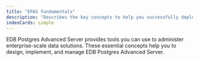 ```yaml
---
title: "EPAS fundamentals"
description: "Describes the key concepts to help you successfully deploy and manage EDB Postgres Advanced Server"
indexCards: simple
---
```


EDB Postgres Advanced Server provides tools you can use to administer enterprise-scale data solutions. These essential concepts help you to design, implement, and manage EDB Postgres Advanced Server. 
